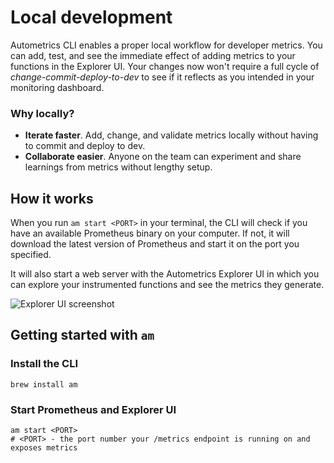 
# Local development

Autometrics CLI enables a proper local workflow for developer metrics. You can add, test, and see the immediate effect of adding metrics to your functions in the Explorer UI. Your changes now won't require a full cycle of *change-commit-deploy-to-dev* to see if it reflects as you intended in your monitoring dashboard.

### Why locally?

- **Iterate faster**. Add, change, and validate metrics locally without having to commit and deploy to dev.
- **Collaborate easier**. Anyone on the team can experiment and share learnings from metrics without lengthy setup.

## How it works

When you run `am start <PORT>` in your terminal, the CLI will check if you have an available Prometheus binary on your computer. If not, it will download the latest version of Prometheus and start it on the port you specified. 

It will also start a web server with the Autometrics Explorer UI in which you can explore your instrumented functions and see the metrics they generate.

![Explorer UI screenshot](/images/explorer_ui.png)

## Getting started with `am`

<Steps>

### Install the CLI

```shell filename="$ shell"
brew install am
```

### Start Prometheus and Explorer UI

```shell filename="$ shell"
am start <PORT>
# <PORT> - the port number your /metrics endpoint is running on and exposes metrics
```
</Steps>

